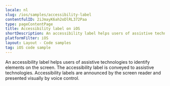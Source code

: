 ```yaml
---
locale: nl
slug: /ios/samples/accessibility-label
contentfulID: 2iJmayK6ah2oDlRL372Paa
type: pageContentPage
title: Accessibility label on iOS
shortDescription: An accessibility label helps users of assistive technologies to identify elements on the screen.
platformFilter: iOS
layout: Layout - Code samples
tag: iOS code sample
---
```


An accessibility label helps users of assistive technologies to identify elements on the screen. The accessibility label is conveyed to assistive technologies. Accessibility labels are announced by the screen reader and presented visually by voice control.

<CodeSample id="accessibility-label" locale="nl" platform="ios"/>